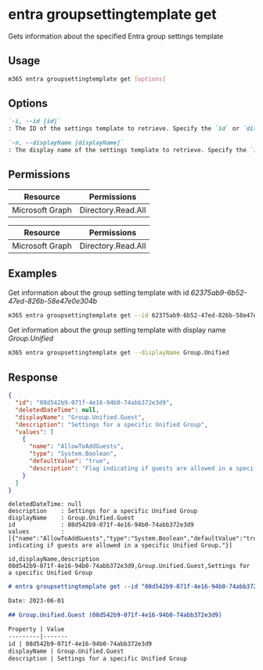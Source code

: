 
# entra groupsettingtemplate get

Gets information about the specified Entra group settings template

## Usage

```sh
m365 entra groupsettingtemplate get [options]
```

## Options

```md definition-list
`-i, --id [id]`
: The ID of the settings template to retrieve. Specify the `id` or `displayName` but not both

`-n, --displayName [displayName]`
: The display name of the settings template to retrieve. Specify the `id` or `displayName` but not both
```

<Global />

## Permissions

<Tabs>
  <TabItem value="Delegated">

  | Resource         | Permissions      |
  |------------------|------------------|
  | Microsoft Graph  | Directory.Read.All |

  </TabItem>
  <TabItem value="Application">

  | Resource         | Permissions      |
  |------------------|------------------|
  | Microsoft Graph  | Directory.Read.All |

  </TabItem>
</Tabs>


## Examples

Get information about the group setting template with id _62375ab9-6b52-47ed-826b-58e47e0e304b_

```sh
m365 entra groupsettingtemplate get --id 62375ab9-6b52-47ed-826b-58e47e0e304b
```

Get information about the group setting template with display name _Group.Unified_

```sh
m365 entra groupsettingtemplate get --displayName Group.Unified
```

## Response

<Tabs>
  <TabItem value="JSON">

  ```json
  {
    "id": "08d542b9-071f-4e16-94b0-74abb372e3d9",
    "deletedDateTime": null,
    "displayName": "Group.Unified.Guest",
    "description": "Settings for a specific Unified Group",
    "values": [
      {
        "name": "AllowToAddGuests",
        "type": "System.Boolean",
        "defaultValue": "true",
        "description": "Flag indicating if guests are allowed in a specific Unified Group."
      }
    ]
  }
  ```

  </TabItem>
  <TabItem value="Text">

  ```text
  deletedDateTime: null
  description    : Settings for a specific Unified Group
  displayName    : Group.Unified.Guest
  id             : 08d542b9-071f-4e16-94b0-74abb372e3d9
  values         : [{"name":"AllowToAddGuests","type":"System.Boolean","defaultValue":"true","description":"Flag indicating if guests are allowed in a specific Unified Group."}]
  ```

  </TabItem>
  <TabItem value="CSV">

  ```csv
  id,displayName,description
  08d542b9-071f-4e16-94b0-74abb372e3d9,Group.Unified.Guest,Settings for a specific Unified Group
  ```

  </TabItem>
  <TabItem value="Markdown">

  ```md
  # entra groupsettingtemplate get --id "08d542b9-071f-4e16-94b0-74abb372e3d9"

  Date: 2023-06-01

  ## Group.Unified.Guest (08d542b9-071f-4e16-94b0-74abb372e3d9)

  Property | Value
  ---------|-------
  id | 08d542b9-071f-4e16-94b0-74abb372e3d9
  displayName | Group.Unified.Guest
  description | Settings for a specific Unified Group
  ```

  </TabItem>
</Tabs>
